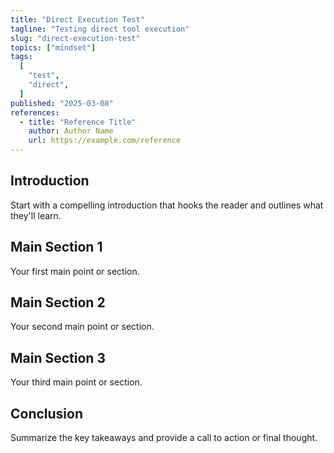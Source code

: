 ```yaml
---
title: "Direct Execution Test"
tagline: "Testing direct tool execution"
slug: "direct-execution-test"
topics: ["mindset"]
tags:
  [
    "test",
    "direct",
  ]
published: "2025-03-08"
references:
  - title: "Reference Title"
    author: Author Name
    url: https://example.com/reference
---
```


## Introduction

Start with a compelling introduction that hooks the reader and outlines what they'll learn.

## Main Section 1

Your first main point or section.

## Main Section 2

Your second main point or section.

## Main Section 3

Your third main point or section.

## Conclusion

Summarize the key takeaways and provide a call to action or final thought.
